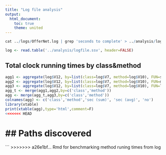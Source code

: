 ```yaml
---
title: "Log file analysis"
output: 
  html_document:
    toc: true
    theme: united
---
```


```r

cat ../logs/OfferNet.log | grep 'seconds to complete' > ../analysis/logfile.ssv
```

```r
log <- read.table('../analysis/logfile.ssv', header=FALSE)
```

## Total clock running times by class&method

```r
agg1 <- aggregate(log$V12, by=list(class=log$V7, method=log$V10), FUN=sum)
agg2 <- aggregate(log$V12, by=list(class=log$V7, method=log$V10), FUN=mean)
agg3 <- aggregate(log$V12, by=list(class=log$V7, method=log$V10), FUN=length)
agg_t <- merge(agg1,agg2,by=c('class','method'))
agg <- merge(agg_t,agg3,by=c('class','method'))
colnames(agg) <- c('class','method','sec (sum)', 'sec (avg)', 'no')
library(xtable)
print(xtable(agg),type='html',comment=F)
<<<<<<< HEAD
```

## Paths discovered
=======
```
>>>>>>> a26e1bf... Rmd for benchmarking method runing times from log
